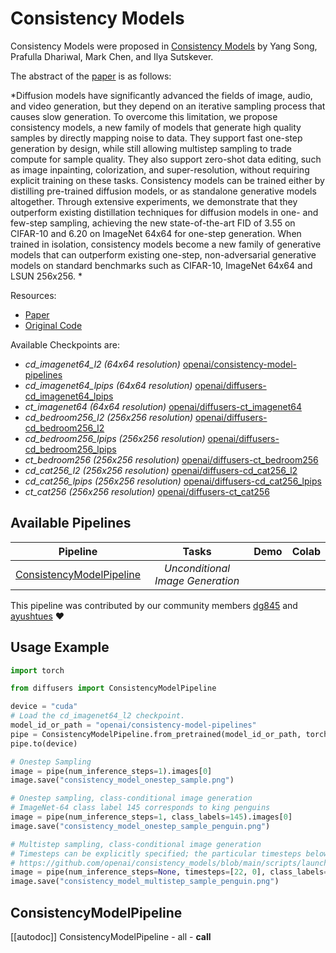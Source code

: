 # Consistency Models

Consistency Models were proposed in [Consistency Models](https://arxiv.org/abs/2303.01469) by Yang Song, Prafulla Dhariwal, Mark Chen, and Ilya Sutskever.

The abstract of the [paper](https://arxiv.org/pdf/2303.01469.pdf) is as follows:

*Diffusion models have significantly advanced the fields of image, audio, and video generation, but they depend on an iterative sampling process that causes slow generation. To overcome this limitation, we propose consistency models, a new family of models that generate high quality samples by directly mapping noise to data. They support fast one-step generation by design, while still allowing multistep sampling to trade compute for sample quality. They also support zero-shot data editing, such as image inpainting, colorization, and super-resolution, without requiring explicit training on these tasks. Consistency models can be trained either by distilling pre-trained diffusion models, or as standalone generative models altogether. Through extensive experiments, we demonstrate that they outperform existing distillation techniques for diffusion models in one- and few-step sampling, achieving the new state-of-the-art FID of 3.55 on CIFAR-10 and 6.20 on ImageNet 64x64 for one-step generation. When trained in isolation, consistency models become a new family of generative models that can outperform existing one-step, non-adversarial generative models on standard benchmarks such as CIFAR-10, ImageNet 64x64 and LSUN 256x256. *

Resources:

* [Paper](https://arxiv.org/abs/2303.01469)
* [Original Code](https://github.com/openai/consistency_models)

Available Checkpoints are:
- *cd_imagenet64_l2 (64x64 resolution)* [openai/consistency-model-pipelines](https://huggingface.co/openai/consistency-model-pipelines)
- *cd_imagenet64_lpips (64x64 resolution)* [openai/diffusers-cd_imagenet64_lpips](https://huggingface.co/openai/diffusers-cd_imagenet64_lpips)
- *ct_imagenet64 (64x64 resolution)* [openai/diffusers-ct_imagenet64](https://huggingface.co/openai/diffusers-ct_imagenet64)
- *cd_bedroom256_l2 (256x256 resolution)* [openai/diffusers-cd_bedroom256_l2](https://huggingface.co/openai/diffusers-cd_bedroom256_l2)
- *cd_bedroom256_lpips (256x256 resolution)* [openai/diffusers-cd_bedroom256_lpips](https://huggingface.co/openai/diffusers-cd_bedroom256_lpips)
- *ct_bedroom256 (256x256 resolution)* [openai/diffusers-ct_bedroom256](https://huggingface.co/openai/diffusers-ct_bedroom256)
- *cd_cat256_l2 (256x256 resolution)* [openai/diffusers-cd_cat256_l2](https://huggingface.co/openai/diffusers-cd_cat256_l2)
- *cd_cat256_lpips (256x256 resolution)* [openai/diffusers-cd_cat256_lpips](https://huggingface.co/openai/diffusers-cd_cat256_lpips)
- *ct_cat256 (256x256 resolution)* [openai/diffusers-ct_cat256](https://huggingface.co/openai/diffusers-ct_cat256)

## Available Pipelines

| Pipeline | Tasks | Demo | Colab |
|:---:|:---:|:---:|:---:|
| [ConsistencyModelPipeline](https://github.com/huggingface/diffusers/blob/main/src/diffusers/pipelines/pipeline_consistency_models.py) | *Unconditional Image Generation* | | |

This pipeline was contributed by our community members [dg845](https://github.com/dg845) and [ayushtues](https://huggingface.co/ayushtues) :heart: 

## Usage Example

```python
import torch

from diffusers import ConsistencyModelPipeline

device = "cuda"
# Load the cd_imagenet64_l2 checkpoint.
model_id_or_path = "openai/consistency-model-pipelines"
pipe = ConsistencyModelPipeline.from_pretrained(model_id_or_path, torch_dtype=torch.float16)
pipe.to(device)

# Onestep Sampling
image = pipe(num_inference_steps=1).images[0]
image.save("consistency_model_onestep_sample.png")

# Onestep sampling, class-conditional image generation
# ImageNet-64 class label 145 corresponds to king penguins
image = pipe(num_inference_steps=1, class_labels=145).images[0]
image.save("consistency_model_onestep_sample_penguin.png")

# Multistep sampling, class-conditional image generation
# Timesteps can be explicitly specified; the particular timesteps below are from the original Github repo.
# https://github.com/openai/consistency_models/blob/main/scripts/launch.sh#L77
image = pipe(num_inference_steps=None, timesteps=[22, 0], class_labels=145).images[0]
image.save("consistency_model_multistep_sample_penguin.png")
```

## ConsistencyModelPipeline
[[autodoc]] ConsistencyModelPipeline
    - all
    - __call__
